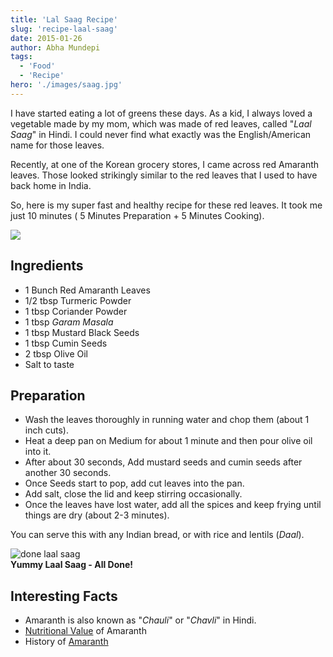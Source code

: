 ```yaml
---
title: 'Lal Saag Recipe'
slug: 'recipe-laal-saag'
date: 2015-01-26
author: Abha Mundepi
tags:
  - 'Food'
  - 'Recipe'
hero: './images/saag.jpg'
---
```


I have started eating a lot of greens these days. As a kid, I always
loved a vegetable made by my mom, which was made of red leaves, called
"_Laal Saag_" in Hindi. I could never find what exactly was the
English/American name for those leaves.

Recently, at one of the Korean grocery stores, I came across red
Amaranth leaves. Those looked strikingly similar to the red leaves that
I used to have back home in India.

So, here is my super fast and healthy recipe for these red leaves. It
took me just 10 minutes ( 5 Minutes Preparation + 5 Minutes Cooking).

![](https://res.cloudinary.com/sadanandsingh/image/upload/v1496963333/redSaag_vyrm11.jpg)

## Ingredients

- 1 Bunch Red Amaranth Leaves
- 1/2 tbsp Turmeric Powder
- 1 tbsp Coriander Powder
- 1 tbsp _Garam Masala_
- 1 tbsp Mustard Black Seeds
- 1 tbsp Cumin Seeds
- 2 tbsp Olive Oil
- Salt to taste

## Preparation

- Wash the leaves thoroughly in running water and chop them (about 1 inch cuts).
- Heat a deep pan on Medium for about 1 minute and then pour olive oil into it.
- After about 30 seconds, Add mustard seeds and cumin seeds after another 30 seconds.
- Once Seeds start to pop, add cut leaves into the pan.
- Add salt, close the lid and keep stirring occasionally.
- Once the leaves have lost water, add all the spices and keep frying until things are dry (about 2-3 minutes).

You can serve this with any Indian bread, or with rice and lentils
(_Daal_).

<div class='Image__Medium'>
  <img
    src='https://res.cloudinary.com/sadanandsingh/image/upload/v1496963333/redSaag_final_ktfqua.jpg'
    alt='done laal saag'
  />
  <figcaption>
    <strong>Yummy Laal Saag - All Done!</strong>
  </figcaption>
</div>

## Interesting Facts

- Amaranth is also known as "_Chauli_" or "_Chavli_" in Hindi.
- [Nutritional Value](https://www.fatsecret.com/calories-nutrition/usda/amaranth-leaves) of Amaranth
- History of [Amaranth](https://en.wikipedia.org/wiki/Amaranth#History)

